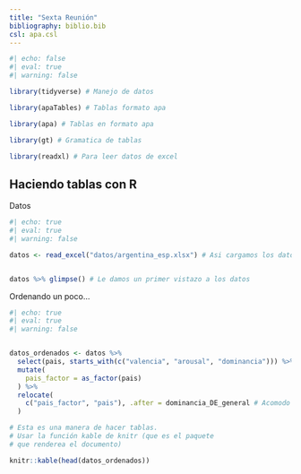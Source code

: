 ```yaml
---
title: "Sexta Reunión"
bibliography: biblio.bib
csl: apa.csl
---
```


```r
#| echo: false
#| eval: true
#| warning: false

library(tidyverse) # Manejo de datos

library(apaTables) # Tablas formato apa

library(apa) # Tablas en formato apa

library(gt) # Gramatica de tablas

library(readxl) # Para leer datos de excel
```

## Haciendo tablas con R

Datos 

```r
#| echo: true
#| eval: true
#| warning: false

datos <- read_excel("datos/argentina_esp.xlsx") # Asi cargamos los datos


datos %>% glimpse() # Le damos un primer vistazo a los datos 

```


Ordenando un poco...

```r
#| echo: true
#| eval: true
#| warning: false


datos_ordenados <- datos %>% 
  select(pais, starts_with(c("valencia", "arousal", "dominancia"))) %>% # Con esto selecciono todas las que arrancon con "texto"
  mutate(
    pais_factor = as_factor(pais)
  ) %>% 
  relocate(
    c("pais_factor", "pais"), .after = dominancia_DE_general # Acomodo dos variables
  )

# Esta es una manera de hacer tablas.
# Usar la función kable de knitr (que es el paquete
# que renderea el documento)

knitr::kable(head(datos_ordenados))  

```











